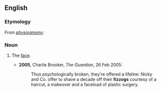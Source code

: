 ==English==

===Etymology===
From ''[[physiognomy]]''.

===Noun===
{{en-noun}}

# {{context|salng|UK}} The [[face]].
#*'''2005''', Charlie Brooker, ''The Guardian'', 26 Feb 2005:
#*:Thus psychologically broken, they're offered a lifeline: Nicky and Co. offer to shave a decade off their '''fizzogs''' courtesy of a haircut, a makeover and a faceload of plastic surgery.